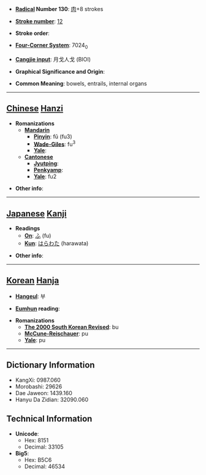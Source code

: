 * '''[[Wiktionary:Chinese radical index| Radical]] Number 130''': [[Wiktionary:Chinese radical index 肉|肉]]+8 strokes

* '''[[Wiktionary:Chinese total strokes index|Stroke number]]''': [[Wiktionary:Chinese total strokes index 12|12]]

* '''Stroke order''': 

* '''[[Wiktionary:Chinese four corner index|Four-Corner System]]''': 7024<sub>0</sub>

* '''[[Wiktionary:Chinese Cangjie index|Cangjie input]]''': 月戈人戈 (BIOI)

* '''Graphical Significance and Origin''': 

* '''Common Meaning''': bowels, entrails, internal organs

----

== [[Chinese]] [[Hanzi]] ==

* '''Romanizations'''
** '''[[Mandarin]]'''
*** '''[[Pinyin]]''': fǔ (fu3)
*** '''[[Wade-Giles]]''': fu<sup>3</sup>
*** '''[[Yale]]''': 
** '''[[Cantonese]]'''
*** '''[[Jyutping]]''':
*** '''[[Penkyamp]]''': 
*** '''[[Yale]]''': fu2

* '''Other info''': 

----

== [[Japanese]] [[Kanji]] ==

* '''Readings'''
** '''[[On]]''': [[ふ]] (fu)
** '''[[Kun]]''': [[はらわた]] (harawata)

* '''Other info''':  

----

== [[Korean]] [[Hanja]] ==

* '''[[Hangeul]]''': 부

* '''[[Eumhun]] reading''': 

* '''Romanizations'''
** '''[[The 2000 South Korean Revised Romanization|The 2000 South Korean Revised]]''': bu
** '''[[McCune-Reischauer]]''': pu
** '''[[Yale]]''': pu

----

== Dictionary Information ==

* KangXi: 0987.060
* Morobashi: 29626
* Dae Jaweon: 1439.160
* Hanyu Da Zidian: 32090.060

== Technical Information ==

* '''Unicode''':
** Hex: 8151
** Decimal: 33105
* '''Big5''':
** Hex: B5C6
** Decimal: 46534